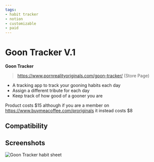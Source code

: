 ```yaml
---
tags:
- habit tracker
- notion
- customizable
- paid
---
```


# Goon Tracker V.1
**Goon Tracker**

> https://www.pornrealityoriginals.com/goon-tracker/ (Store Page)

  - A tracking app to track your gooning habits each day
  - Assign a different tribute for each day
  - Keep track of how good of a gooner you are
 
Product costs $15 although if you are a member on https://www.buymeacoffee.com/proriginals it instead costs $8

## Compatibility

<Compatibility web />

## Screenshots

![Goon Tracker habit sheet](img/goontracker.PNG)
